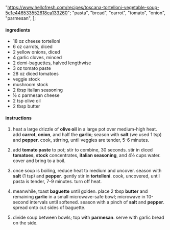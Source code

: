   "https://www.hellofresh.com/recipes/toscana-tortelloni-vegetable-soup-5e1e446533552618ea133260";
  "pasta",
  "bread",
  "carrot",
  "tomato",
  "onion",
  "parmesan",
];

#### ingredients

- 18 oz cheese tortelloni
- 6 oz carrots, diced
- 2 yellow onions, diced
- 4 garlic cloves, minced
- 2 demi-baguettes, halved lengthwise
- 3 oz tomato paste
- 28 oz diced tomatoes
- veggie stock
- mushroom stock
- 2 tbsp italian seasoning
- ½ c parmesan cheese
- 2 tsp olive oil
- 2 tbsp butter

#### instructions

1. heat a large drizzle of **olive oil** in a large pot over medium-high heat. add **carrot**, **onion**, and half the **garlic**; season with **salt** (we used 1 tsp) and **pepper**. cook, stirring, until veggies are tender, 5-6 minutes.

2. add **tomato paste** to pot; stir to combine, 30 seconds. stir in diced **tomatoes**, **stock** concentrates, **italian seasoning**, and 4½ cups water. cover and bring to a boil.

3. once soup is boiling, reduce heat to medium and uncover. season with **salt** (1 tsp) and **pepper**. gently stir in **tortelloni**. cook, uncovered, until pasta is tender, 7-9 minutes. turn off heat.

4. meanwhile, toast **baguette** until golden. place 2 tbsp **butter** and remaining **garlic** in a small microwave-safe bowl; microwave in 10-second intervals until softened. season with a pinch of **salt** and **pepper**. spread onto cut sides of baguette.

5. divide soup between bowls; top with **parmesan**. serve with garlic bread on the side.
